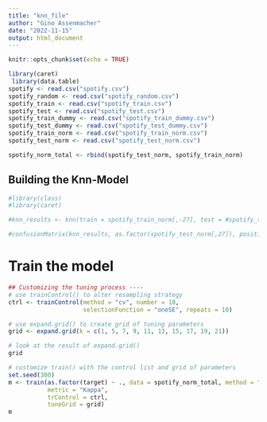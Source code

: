 ```yaml
---
title: "knn_file"
author: "Gino Assenmacher"
date: "2022-11-15"
output: html_document
---
```


```r
knitr::opts_chunk$set(echo = TRUE)
```

```r
library(caret)
 library(data.table)
spotify <- read.csv("spotify.csv")
spotify_random <- read.csv("spotify_random.csv")
spotify_train <- read.csv("spotify_train.csv")
spotify_test <- read.csv("spotify_test.csv")
spotify_train_dummy <- read.csv("spotify_train_dummy.csv")
spotify_test_dummy <- read.csv("spotify_test_dummy.csv")
spotify_train_norm <- read.csv("spotify_train_norm.csv")
spotify_test_norm <- read.csv("spotify_test_norm.csv")

spotify_norm_total <- rbind(spotify_test_norm, spotify_train_norm)

```

## Building the Knn-Model

```r
#library(class)
#library(caret)

#knn_results <- knn(train = spotify_train_norm[,-27], test = #spotify_test_norm[,-27], cl = spotify_train_norm[,27], k = 17)

#confusionMatrix(knn_results, as.factor(spotify_test_norm[,27]), positive = "1")
```

# Train the model
```r
## Customizing the tuning process ----
# use trainControl() to alter resampling strategy
ctrl <- trainControl(method = "cv", number = 10,
                     selectionFunction = "oneSE", repeats = 10)

# use expand.grid() to create grid of tuning parameters
grid <- expand.grid(k = c(1, 5, 7, 9, 11, 13, 15, 17, 19, 21))

# look at the result of expand.grid()
grid

# customize train() with the control list and grid of parameters 
set.seed(300)
m <- train(as.factor(target) ~ ., data = spotify_norm_total, method = "knn",
           metric = "Kappa",
           trControl = ctrl,
           tuneGrid = grid)
m

```


